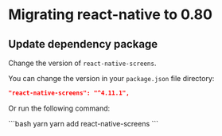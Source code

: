 # Migrating react-native to 0.80

## Update dependency package

Change the version of `react-native-screens`.

You can change the version in your `package.json` file directory:

```json
"react-native-screens": "^4.11.1",
```

Or run the following command:

<CodeGroup>
```bash yarn
yarn add react-native-screens
```
</CodeGroup>